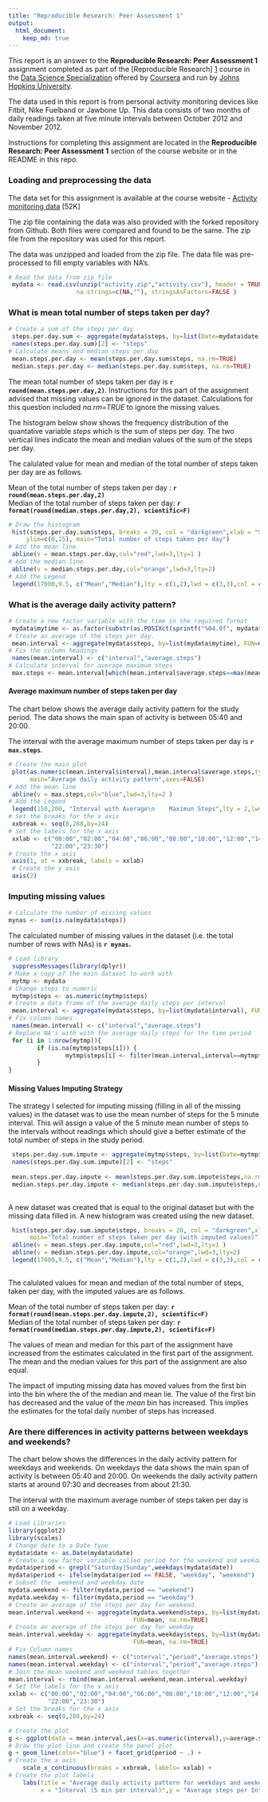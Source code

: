 ```yaml
---
title: "Reproducible Research: Peer Assessment 1"
output: 
  html_document:
    keep_md: true
---
```


This report is an answer to the **Reproducible Research: Peer Assessment 1** assignment completed as part of the [Reproducible Research] [1] course in the [Data Science Specialization][2] offered by [Coursera][3] and run by [Johns Hopkins University][4].  

The data used in this report is from personal activity monitoring devices like Fitbit, Nike Fuelband or Jawbone Up. 
This data consists of two months of daily readings taken at five minute intervals between October 2012 and November 2012. 

Instructions for completing this assignment are located in the **Reproducible Research: Peer Assessment 1** section of the course website or in the README in this repo.

### **Loading and preprocessing the data**
The data set for this assignment is available at the course website 
- [Activity monitoring data](https://d396qusza40orc.cloudfront.net/repdata%2Fdata%2Factivity.zip) [52K]

The zip file containing the data was also provided with the forked repository from Github. Both files were compared and found to be the same. The zip file from the repository was used for this report.

The data was unzipped and loaded from the zip file. The data file was pre-processed to fill empty variables with NA's. 
```r
# Read the data from zip file
 mydata <- read.csv(unzip("activity.zip","activity.csv"), header = TRUE,
                   na.strings=c(NA,""), stringsAsFactors=FALSE )
```



### **What is mean total number of steps taken per day?**

```r
# Create a sum of the steps per day
 steps.per.day.sum <- aggregate(mydata$steps, by=list(Date=mydata$date), FUN=sum, na.rm=TRUE)
 names(steps.per.day.sum)[2] <- "steps"
# Calculate means and median steps per day
 mean.steps.per.day <- mean(steps.per.day.sum$steps, na.rm=TRUE)
 median.steps.per.day <- median(steps.per.day.sum$steps, na.rm=TRUE)
```


The mean total number of steps taken per day is **`r round(mean.steps.per.day,2)`**. Instructions for this part of the assignment advised that missing values can be ignored in the dataset. Calculations for this question included *na.rm=TRUE* to ignore the missing values.

The histogram below show shows the frequency distribution of the quantative variable *steps* which is the sum of steps per day. The two vertical lines indicate the mean and median values of the sum of the steps per day.

The calulated value for mean and median of the total number of steps taken per day are as follows.

Mean of the total number of steps taken per day : **`r round(mean.steps.per.day,2)`**  
Median of the total number of steps taken per day: **`r format(round(median.steps.per.day,2), scientific=F)`**  


```r

# Draw the histogram
 hist(steps.per.day.sum$steps, breaks = 20, col = "darkgreen",xlab = "Sum of steps per day",
     ylim=c(0,15), main="Total number of steps taken per day")
# Add the mean line
 abline(v = mean.steps.per.day,col="red",lwd=3,lty=1 )
# Add the median line
 abline(v = median.steps.per.day,col="orange",lwd=3,lty=2)
# Add the Legend
 legend(17000,9.5, c("Mean","Median"),lty = c(1,2),lwd = c(3,3),col = c("red","orange") )
```

### **What is the average daily activity pattern?**

```r
# Create a new factor variable with the time in the required format
 mydata$mytime <- as.factor(substr(as.POSIXct(sprintf("%04.0f", mydata$interval), format='%H%M'), 12, 16))
# Create an average of the steps per day.
 mean.interval <- aggregate(mydata$steps, by=list(mydata$mytime), FUN=mean, na.rm=TRUE)
# Fix the column headings
 names(mean.interval) <- c("interval","average.steps")
# Calculate interval for average maximum steps
 max.steps <- mean.interval[which(mean.interval$average.steps==max(mean.interval$average.steps,na.rm = TRUE)),][[1]]
```
#### **Average maximum number of steps taken per day**
The chart below shows the average daily activity pattern for the study period. The data shows the main span of activity is between 05:40 and 20:00. 
  
The interval with the average maximum number of steps taken per day is **`r max.steps`**.  


```r

# Create the main plot
 plot(as.numeric(mean.interval$interval),mean.interval$average.steps,type = "l",col = "red",lwd = 2, xlab = "Interval (5 min per interval)", ylab="Average steps per Interval", 
      main="Average daily activity pattern",axes=FALSE)
# Add the mean line
 abline(v = max.steps,col="blue",lwd=3,lty=2 )
# Add the Legend
 legend(150,200, "Interval with Average\n    Maximun Steps",lty = 2,lwd = 3 ,col = "blue" )
# Set the breaks for the x axis
 xxbreak <- seq(0,288,by=24)
# Set the labels for the x axis
 xxlab <- c("00:00","02:00","04:00","06:00","08:00","10:00","12:00","14:00","16:00","18:00","20:00",
            "22:00","23:30")
# Create the x axis
 axis(1, at = xxbreak, labels = xxlab)
 # Create the y axis
 axis(2)
```

### **Imputing missing values**

```r
# Calculate the number of missing values
mynas <- sum(is.na(mydata$steps))

```
The calculated number of missing values in the dataset (i.e. the total number of rows with NAs) is **`r mynas`.** 
```r
# Load library
 suppressMessages(library(dplyr))
# Make a copy of the main dataset to work with
 mytmp <- mydata
# Change steps to numeric
 mytmp$steps <- as.numeric(mytmp$steps)
# Create a data frame of the average daily steps per interval
 mean.interval <- aggregate(mydata$steps, by=list(mydata$interval), FUN=mean, na.rm=TRUE)
# Fix column names
 names(mean.interval) <- c("interval","average.steps")
# Replace NA's with with the average daily steps for the time period 
 for (i in 1:nrow(mytmp)){
        if (is.na(mytmp$steps[i])) {
                mytmp$steps[i] <- filter(mean.interval,interval==mytmp$interval[i])$average.steps
        }
}
```
#### **Missing Values Imputing Strategy**
The strategy I selected for imputing missing (filling in all of the missing values) in the dataset was to use the mean number of steps for the 5 minute interval.  This will assign a value of the 5 minute mean number of steps to the intervals without readings which should give a better estimate of the total number of steps in the study period. 

```r
 steps.per.day.sum.impute <- aggregate(mytmp$steps, by=list(Date=mytmp$date), FUN=sum, na.rm=TRUE)
 names(steps.per.day.sum.impute)[2] <- "steps"
 
 mean.steps.per.day.impute <- mean(steps.per.day.sum.impute$steps,na.rm=TRUE)
 median.steps.per.day.impute <- median(steps.per.day.sum.impute$steps,na.rm=TRUE)
 
``` 


A new dataset was created that is equal to the original dataset but with the missing data filled in. A new histogram was created using the new dataset.
 
 
```r
 hist(steps.per.day.sum.impute$steps, breaks = 20, col = "darkgreen",xlab = "Sum of steps per day",
      main="Total number of steps taken per day (with imputed values)")
 abline(v = mean.steps.per.day.impute,col="red",lwd=3,lty=1 )
 abline(v = median.steps.per.day.impute,col="orange",lwd=3,lty=2)
 legend(17000,9.5, c("Mean","Median"),lty = c(1,2),lwd = c(3,3),col = c("red","orange") )
 
```

The calulated values for mean and median of the total number of steps, taken per day, with the imputed values are as follows.

 Mean of the total number of steps taken per day: **`r format(round(mean.steps.per.day.impute,2), scientific=F)`**  
 Median of the total number of steps taken per day: **`r format(round(median.steps.per.day.impute,2), scientific=F)`**  
 
The values of mean and median for this part of the assignment have increased from the estimates calculated in the first part of the assignment. The mean and the median values for this part of the assignment are also equal.

The impact of imputing missing data has moved values from the first bin into the bin where the of the median and mean lie. The value of the first bin has decreased and the value of the *mean* bin has increased. This implies the estimates for the total daily number of steps has increased.  


### **Are there differences in activity patterns between weekdays and weekends?**

The chart below shows the differences in the daily activity pattern for weekdays and weekends. On weekdays  the data shows the main span of activity is between 05:40 and 20:00. On weekends the daily activity pattern starts at around 07:30 and decreases from about 21:30.


The interval with the maximum average number of steps taken per day is still on a weekday. 

```r
# Load Libraries
library(ggplot2)
library(scales)
# Change date to a Date type
mydata$date <- as.Date(mydata$date)
# Create a new factor variable called period for the weekend and weekday data 
mydata$period <- grepl("Saturday|Sunday",weekdays(mydata$date))
mydata$period <- ifelse(mydata$period == FALSE, "weekday", "weekend")
# Subset the  weekend and weekday date
mydata.weekend <- filter(mydata,period == "weekend")
mydata.weekday <- filter(mydata,period == "weekday")
# Create an average of the steps per day for weekend.
mean.interval.weekend <- aggregate(mydata.weekend$steps, by=list(mydata.weekend$mytime,mydata.weekend$period),
                                   FUN=mean, na.rm=TRUE)
# Create an average of the steps per day for weekday
mean.interval.weekday <- aggregate(mydata.weekday$steps, by=list(mydata.weekday$mytime,mydata.weekday$period),
                                   FUN=mean, na.rm=TRUE)
# Fix Column names
names(mean.interval.weekend) <- c("interval","period","average.steps")
names(mean.interval.weekday) <- c("interval","period","average.steps")
# Join the mean weekend and weekend tables together
mean.interval <- rbind(mean.interval.weekend,mean.interval.weekday)
# Set the labels for the x axis
xxlab <- c("00:00","02:00","04:00","06:00","08:00","10:00","12:00","14:00","16:00","18:00","20:00",
           "22:00","23:30")
# Set the breaks for the x axis
xxbreak <- seq(0,288,by=24)
```

```r
# Create the plot
g <- ggplot(data = mean.interval,aes(x=as.numeric(interval),y=average.steps))
# Draw the plot line and create the panel plot
g + geom_line(color="blue") + facet_grid(period ~ .) +
# Create the x axis
    scale_x_continuous(breaks = xxbreak, labels= xxlab) +
# Create the plot labels
    labs(title = "Average daily activity pattern for weekdays and weekends", 
         x = "Interval (5 min per interval)",y = "Average steps per Interval")

```

[1]: https://class.coursera.org/repdata-014/ "Reproducible Research"
[2]: https://www.coursera.org/specialization/jhudatascience/1?utm_medium=listingPage "Data Science Specialization"
[3]: https://www.coursera.org/ "Coursera" 
[4]: https://www.jhu.edu/ "Johns Hopkins University"
